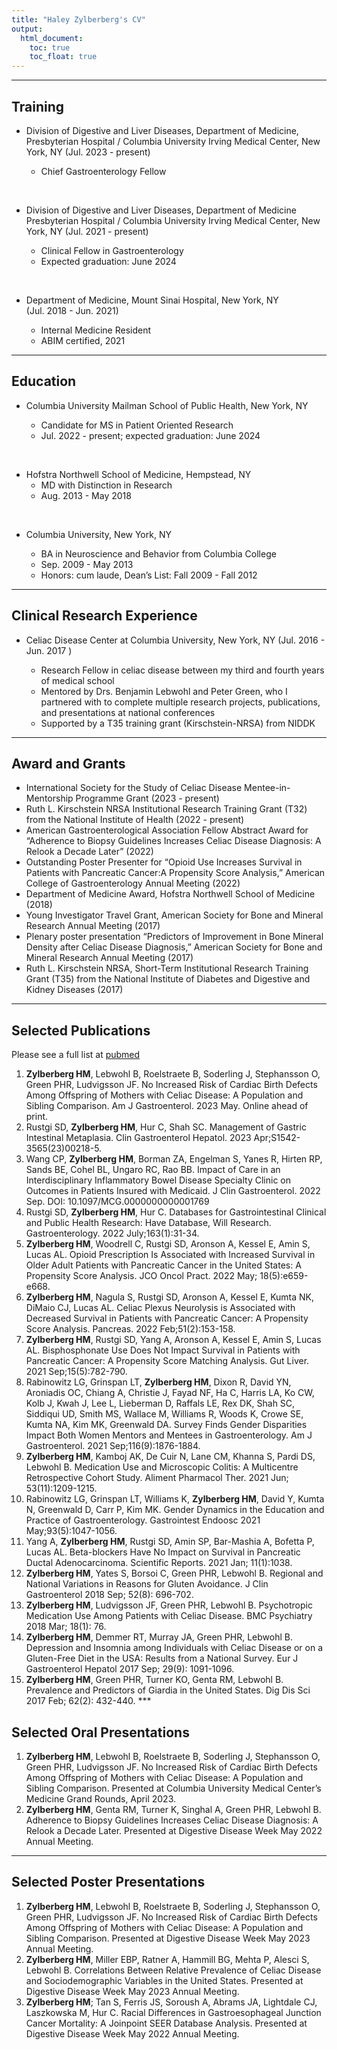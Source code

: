 ```yaml
---
title: "Haley Zylberberg's CV"
output: 
  html_document:
    toc: true
    toc_float: true
---
```


***

## Training

* Division of Digestive and Liver Diseases, Department of Medicine,
Presbyterian Hospital / Columbia University Irving Medical Center, New York, NY	(Jul. 2023 - present)     

    * Chief Gastroenterology Fellow	
    
&nbsp;

* Division of Digestive and Liver Diseases, Department of Medicine   			Presbyterian Hospital / Columbia University Irving Medical Center, New York, NY		(Jul. 2021 - present)			

    * Clinical Fellow in Gastroenterology
    * Expected graduation: June 2024
    
&nbsp;
    
* Department of Medicine, Mount Sinai Hospital, New York, NY			
(Jul. 2018 - Jun. 2021)

    * Internal Medicine Resident
    * ABIM certified, 2021
    
***

## Education 

* Columbia University Mailman School of Public Health, New York, NY		

    * Candidate for MS in Patient Oriented Research
    * Jul. 2022 - present; expected graduation: June 2024
    
&nbsp;

* Hofstra Northwell School of Medicine, Hempstead, NY			         	    	              
    * MD with Distinction in Research
    * Aug. 2013 - May 2018

&nbsp;

* Columbia University, New York, NY				    		                               

    * BA in Neuroscience and Behavior from Columbia College
    * Sep. 2009 - May 2013
    * Honors: cum laude, Dean’s List: Fall 2009 - Fall 2012

***

## Clinical Research Experience  


* Celiac Disease Center at Columbia University, New York, NY 
(Jul. 2016 - Jun. 2017 )                                                          

    * Research Fellow in celiac disease between my third and fourth years of medical school
    * Mentored by Drs. Benjamin Lebwohl and Peter Green, who I partnered with to complete multiple research projects, publications, and presentations at national conferences
    * Supported by a T35 training grant (Kirschstein-NRSA) from NIDDK

***

## Award and Grants 

* International Society for the Study of Celiac Disease Mentee-in-Mentorship Programme Grant	(2023 - present)
* Ruth L. Kirschstein NRSA Institutional Research Training Grant (T32) from the National Institute of Health (2022 - present)
* American Gastroenterological Association Fellow Abstract Award for “Adherence to Biopsy Guidelines Increases Celiac Disease Diagnosis: A Relook a Decade Later” (2022)					
* Outstanding Poster Presenter for “Opioid Use Increases Survival in Patients with Pancreatic Cancer:A Propensity Score Analysis,” American College of Gastroenterology Annual Meeting (2022)	
* Department of Medicine Award, Hofstra Northwell School of Medicine (2018)
* Young Investigator Travel Grant, American Society for Bone and Mineral Research Annual Meeting (2017)       
* Plenary poster presentation “Predictors of Improvement in Bone Mineral Density after Celiac Disease Diagnosis,” American Society for Bone and Mineral Research Annual Meeting (2017)
* Ruth L. Kirschstein NRSA, Short-Term Institutional Research Training Grant (T35) from the National Institute of Diabetes and Digestive and Kidney Diseases (2017)

***

## Selected Publications 

Please see a full list at [pubmed](https://pubmed.ncbi.nlm.nih.gov/?term=zylberberg+hm&sort=date)

1. **Zylberberg HM**, Lebwohl B, Roelstraete B, Soderling J, Stephansson O, Green PHR, Ludvigsson JF. No Increased Risk of Cardiac Birth Defects Among Offspring of Mothers with Celiac Disease: A Population and Sibling Comparison. Am J Gastroenterol. 2023 May. Online ahead of print. 
2. Rustgi SD, **Zylberberg HM**, Hur C, Shah SC. Management of Gastric Intestinal Metaplasia. Clin Gastroenterol Hepatol. 2023 Apr;S1542-3565(23)00218-5.
3. Wang CP, **Zylberberg HM**, Borman ZA, Engelman S, Yanes R, Hirten RP, Sands BE, Cohel BL, Ungaro RC, Rao BB. Impact of Care in an Interdisciplinary Inflammatory Bowel Disease Specialty Clinic on Outcomes in Patients Insured with Medicaid. J Clin Gastroenterol. 2022 Sep. DOI: 10.1097/MCG.0000000000001769
4. Rustgi SD, **Zylberberg HM**, Hur C. Databases for Gastrointestinal Clinical and Public Health Research: Have Database, Will Research. Gastroenterology. 2022 July;163(1):31-34.
5. **Zylberberg HM**, Woodrell C, Rustgi SD, Aronson A, Kessel E, Amin S, Lucas AL. Opioid Prescription Is Associated with Increased Survival in Older Adult Patients with Pancreatic Cancer in the United States: A Propensity Score Analysis. JCO Oncol Pract. 2022 May; 18(5):e659-e668.
6.	**Zylberberg HM**, Nagula S, Rustgi SD, Aronson A, Kessel E, Kumta NK, DiMaio CJ, Lucas AL. Celiac Plexus Neurolysis is Associated with Decreased Survival in Patients with Pancreatic Cancer: A Propensity Score Analysis. Pancreas. 2022 Feb;51(2):153-158.
7.	**Zylberberg HM**, Rustgi SD, Yang A, Aronson A, Kessel E, Amin S, Lucas AL. Bisphosphonate Use Does Not Impact Survival in Patients with Pancreatic Cancer: A Propensity Score Matching Analysis. Gut Liver. 2021 Sep;15(5):782-790.
8.	Rabinowitz LG, Grinspan LT, **Zylberberg HM**, Dixon R, David YN, Aroniadis OC, Chiang A, Christie J, Fayad NF, Ha C, Harris LA, Ko CW, Kolb J, Kwah J, Lee L, Lieberman D, Raffals LE, Rex DK, Shah SC, Siddiqui UD, Smith MS, Wallace M, Williams R, Woods K, Crowe SE, Kumta NA, Kim MK, Greenwald DA. Survey Finds Gender Disparities Impact Both Women Mentors and Mentees in Gastroenterology. Am J Gastroenterol. 2021 Sep;116(9):1876-1884.
9.	**Zylberberg HM**, Kamboj AK, De Cuir N, Lane CM, Khanna S, Pardi DS, Lebwohl B. Medication Use and Microscopic Colitis: A Multicentre Retrospective Cohort Study. Aliment Pharmacol Ther. 2021 Jun; 53(11):1209-1215.
10.	Rabinowitz LG, Grinspan LT, Williams K, **Zylberberg HM**, David Y, Kumta N, Greenwald D, Carr P, Kim MK. Gender Dynamics in the Education and Practice of Gastroenterology. Gastrointest Endoosc 2021 May;93(5):1047-1056.  
11.	Yang A, **Zylberberg HM**, Rustgi SD, Amin SP, Bar-Mashia A, Bofetta P, Lucas AL. Beta-blockers Have No Impact on Survival in Pancreatic Ductal Adenocarcinoma. Scientific Reports. 2021 Jan; 11(1):1038.
12.	**Zylberberg HM**, Yates S, Borsoi C, Green PHR, Lebwohl B. Regional and National Variations in Reasons for Gluten Avoidance. J Clin Gastroenterol 2018 Sep; 52(8): 696-702.
13.	**Zylberberg HM**, Ludvigsson JF, Green PHR, Lebwohl B. Psychotropic Medication Use Among Patients with Celiac Disease. BMC Psychiatry 2018 Mar; 18(1): 76.
14.	**Zylberberg HM**, Demmer RT, Murray JA, Green PHR, Lebwohl B. Depression and Insomnia among Individuals with Celiac Disease or on a Gluten-Free Diet in the USA: Results from a National Survey. Eur J Gastroenterol Hepatol 2017 Sep; 29(9): 1091-1096. 
15.	**Zylberberg HM**, Green PHR, Turner KO, Genta RM, Lebwohl B. Prevalence and Predictors of Giardia in the United States. Dig Dis Sci 2017 Feb; 62(2): 432-440. 
***

## Selected Oral Presentations
1.	**Zylberberg HM**, Lebwohl B, Roelstraete B, Soderling J, Stephansson O, Green PHR, Ludvigsson JF. No Increased Risk of Cardiac Birth Defects Among Offspring of Mothers with Celiac Disease: A Population and Sibling Comparison. Presented at Columbia University Medical Center’s Medicine Grand Rounds, April 2023.
2.	**Zylberberg HM**, Genta RM, Turner K, Singhal A, Green PHR, Lebwohl B. Adherence to Biopsy Guidelines Increases Celiac Disease Diagnosis: A Relook a Decade Later. Presented at Digestive Disease Week May 2022 Annual Meeting.

***

## Selected Poster Presentations
1.	**Zylberberg HM**, Lebwohl B, Roelstraete B, Soderling J, Stephansson O, Green PHR, Ludvigsson JF. No Increased Risk of Cardiac Birth Defects Among Offspring of Mothers with Celiac Disease: A Population and Sibling Comparison. Presented at Digestive Disease Week May 2023 Annual Meeting.
2.	**Zylberberg HM**, Miller EBP, Ratner A, Hammill BG, Mehta P, Alesci S, Lebwohl B. Correlations Between Relative Prevalence of Celiac Disease and Sociodemographic Variables in the United States. Presented at Digestive Disease Week May 2023 Annual Meeting.
3.	**Zylberberg HM**; Tan S, Ferris JS, Soroush A, Abrams JA, Lightdale CJ, Laszkowska M, Hur C. Racial Differences in Gastroesophageal Junction Cancer Mortality: A Joinpoint SEER Database Analysis. Presented at Digestive Disease Week May 2022 Annual Meeting.


